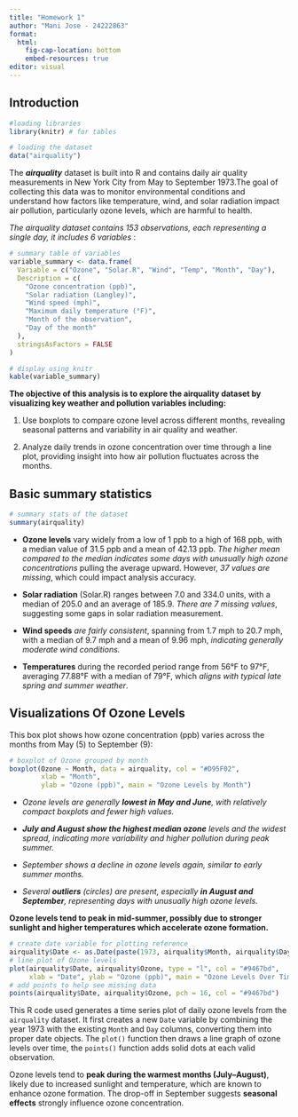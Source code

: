 ```yaml
---
title: "Homework 1"
author: "Mani Jose - 24222863"
format: 
  html:
    fig-cap-location: bottom
    embed-resources: true
editor: visual
---
```


## Introduction

```r
#loading libraries
library(knitr) # for tables
```

```r
# loading the dataset
data("airquality")
```

The ***airquality*** dataset is built into R and contains daily air quality measurements in New York City from May to September 1973.The goal of collecting this data was to monitor environmental conditions and understand how factors like temperature, wind, and solar radiation impact air pollution, particularly ozone levels, which are harmful to health.

*The airquality dataset contains 153 observations, each representing a single day, it includes 6 variables* :

```r
# summary table of variables
variable_summary <- data.frame(
  Variable = c("Ozone", "Solar.R", "Wind", "Temp", "Month", "Day"),
  Description = c(
    "Ozone concentration (ppb)",
    "Solar radiation (Langley)",
    "Wind speed (mph)",
    "Maximum daily temperature (°F)",
    "Month of the observation",
    "Day of the month"
  ),
  stringsAsFactors = FALSE
)

# display using knitr
kable(variable_summary)
```

**The objective of this analysis is to explore the airquality dataset by visualizing key weather and pollution variables including:**

1.  Use boxplots to compare ozone level across different months, revealing seasonal patterns and variability in air quality and weather.

2.  Analyze daily trends in ozone concentration over time through a line plot, providing insight into how air pollution fluctuates across the months.

## Basic summary statistics

```r
# summary stats of the dataset
summary(airquality)
```

-   **Ozone levels** vary widely from a low of 1 ppb to a high of 168 ppb, with a median value of 31.5 ppb and a mean of 42.13 ppb. *The higher mean compared to the median indicates some days with unusually high ozone concentrations* pulling the average upward. However, *37 values are missing*, which could impact analysis accuracy.

-   **Solar radiation** (Solar.R) ranges between 7.0 and 334.0 units, with a median of 205.0 and an average of 185.9. *There are 7 missing values*, suggesting some gaps in solar radiation measurement.

-   **Wind speeds** *are fairly consistent*, spanning from 1.7 mph to 20.7 mph, with a median of 9.7 mph and a mean of 9.96 mph, *indicating generally moderate wind conditions.*

-   **Temperatures** during the recorded period range from 56°F to 97°F, averaging 77.88°F with a median of 79°F, which *aligns with typical late spring and summer weather*.

## Visualizations Of Ozone Levels

This box plot shows how ozone concentration (ppb) varies across the months from May (5) to September (9):

```r
# boxplot of Ozone grouped by month
boxplot(Ozone ~ Month, data = airquality, col = "#D95F02",
        xlab = "Month", 
        ylab = "Ozone (ppb)", main = "Ozone Levels by Month")
```

-   *Ozone levels are generally **lowest in May and June**, with relatively compact boxplots and fewer high values.*

-   ***July and August show the highest median ozone** levels and the widest spread, indicating more variability and higher pollution during peak summer.*

-   *September shows a decline in ozone levels again, similar to early summer months.*

-   *Several **outliers** (circles) are present, especially **in August and September**, representing days with unusually high ozone levels.*

**Ozone levels tend to peak in mid-summer, possibly due to stronger sunlight and higher temperatures which accelerate ozone formation.**

```r
# create date variable for plotting reference
airquality$Date <- as.Date(paste(1973, airquality$Month, airquality$Day, sep = "-"))
# line plot of Ozone levels
plot(airquality$Date, airquality$Ozone, type = "l", col = "#9467bd",
     xlab = "Date", ylab = "Ozone (ppb)", main = "Ozone Levels Over Time")
# add points to help see missing data
points(airquality$Date, airquality$Ozone, pch = 16, col = "#9467bd")
```

This R code used generates a time series plot of daily ozone levels from the `airquality` dataset. It first creates a new `Date` variable by combining the year 1973 with the existing `Month` and `Day` columns, converting them into proper date objects. The `plot()` function then draws a line graph of ozone levels over time, the `points()` function adds solid dots at each valid observation.

Ozone levels tend to **peak during the warmest months (July–August)**, likely due to increased sunlight and temperature, which are known to enhance ozone formation. The drop-off in September suggests **seasonal effects** strongly influence ozone concentration.
